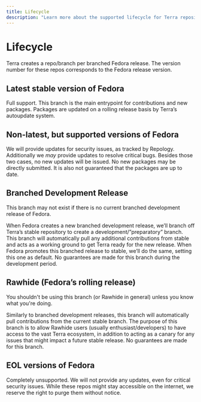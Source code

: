 ```yaml
---
title: Lifecycle
description: "Learn more about the supported lifecycle for Terra repositories, per Fedora release."
---
```



# Lifecycle

<Callout type="info">
  Terra creates a repo/branch per branched Fedora release. The version number
  for these repos corresponds to the Fedora release version.
</Callout>

## Latest stable version of Fedora

Full support. This branch is the main entrypoint for contributions and new packages. Packages are updated on a rolling release basis by Terra’s autoupdate system.

## Non-latest, but supported versions of Fedora

We will provide updates for security issues, as tracked by Repology. Additionally we _may_ provide updates to resolve critical bugs. Besides those two cases, no new updates will be issued. No new packages may be directly submitted. It is also not guaranteed that the packages are up to date.

## Branched Development Release

<Callout type="warning">
  This branch may not exist if there is no current branched development release
  of Fedora.
</Callout>

When Fedora creates a new branched development release, we’ll branch off Terra’s stable repository to create a development/”preparatory” branch. This branch will automatically pull any additional contributions from stable and acts as a working ground to get Terra ready for the new release. When Fedora promotes this branched release to stable, we’ll do the same, setting this one as default. No guarantees are made for this branch during the development period.

## Rawhide (Fedora’s rolling release)

<Callout type="warning">
  You shouldn't be using this branch (or Rawhide in general) unless you know
  what you're doing.
</Callout>

Similarly to branched development releases, this branch will automatically pull contributions from the current stable branch. The purpose of this branch is to allow Rawhide users (usually enthusiast/developers) to have access to the vast Terra ecosystem, in addition to acting as a canary for any issues that might impact a future stable release. No guarantees are made for this branch.

## EOL versions of Fedora

Completely unsupported. We will not provide any updates, even for critical security issues. While these repos might stay accessible on the internet, we reserve the right to purge them without notice.
